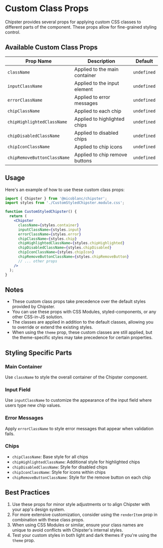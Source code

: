# Custom Class Props

Chipster provides several props for applying custom CSS classes to different parts of the component. These props allow for fine-grained styling control.

## Available Custom Class Props

| Prop Name | Description | Default |
|-----------|-------------|---------|
| `className` | Applied to the main container | `undefined` |
| `inputClassName` | Applied to the input element | `undefined` |
| `errorClassName` | Applied to error messages | `undefined` |
| `chipClassName` | Applied to each chip | `undefined` |
| `chipHighlightedClassName` | Applied to highlighted chips | `undefined` |
| `chipDisabledClassName` | Applied to disabled chips | `undefined` |
| `chipIconClassName` | Applied to chip icons | `undefined` |
| `chipRemoveButtonClassName` | Applied to chip remove buttons | `undefined` |

## Usage

Here's an example of how to use these custom class props:

```jsx filename="CustomStyledChipster.jsx" copy
import { Chipster } from '@micoblanc/chipster';
import styles from './CustomStyledChipster.module.css';

function CustomStyledChipster() {
  return (
    <Chipster
      className={styles.container}
      inputClassName={styles.input}
      errorClassName={styles.error}
      chipClassName={styles.chip}
      chipHighlightedClassName={styles.chipHighlighted}
      chipDisabledClassName={styles.chipDisabled}
      chipIconClassName={styles.chipIcon}
      chipRemoveButtonClassName={styles.chipRemoveButton}
      // ... other props
    />
  );
}
````

## Notes

- These custom class props take precedence over the default styles provided by Chipster.
- You can use these props with CSS Modules, styled-components, or any other CSS-in-JS solution.
- The classes are applied in addition to the default classes, allowing you to override or extend the existing styles.
- When using the `theme` prop, these custom classes are still applied, but the theme-specific styles may take precedence for certain properties.

## Styling Specific Parts

### Main Container
Use `className` to style the overall container of the Chipster component.

### Input Field
Use `inputClassName` to customize the appearance of the input field where users type new chip values.

### Error Messages
Apply `errorClassName` to style error messages that appear when validation fails.

### Chips
- `chipClassName`: Base style for all chips
- `chipHighlightedClassName`: Additional style for highlighted chips
- `chipDisabledClassName`: Style for disabled chips
- `chipIconClassName`: Style for icons within chips
- `chipRemoveButtonClassName`: Style for the remove button on each chip

## Best Practices

1. Use these props for minor style adjustments or to align Chipster with your app's design system.
2. For more extensive customization, consider using the `renderItem` prop in combination with these class props.
3. When using CSS Modules or similar, ensure your class names are unique to avoid conflicts with Chipster's internal styles.
4. Test your custom styles in both light and dark themes if you're using the `theme` prop.
